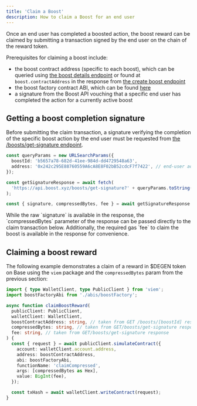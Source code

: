 ```yaml
---
title: 'Claim a Boost'
description: How to claim a Boost for an end user
---
```


Once an end user has completed a boosted action, the boost reward can be claimed by submitting a transaction signed by the end user on the chain of the reward token.

Prerequisites for claiming a boost include:

* the boost contract address (specific to each boost), which can be queried using [the boost details endpoint](fetch-boosts.md#querying-details-for-a-specific-boost) or found at `boost.contractAddress` in the response from [the create boost endpoint](create-a-boost.md#submitting-the-create-boost-request)
* the boost factory contract ABI, which can be found [here](https://github.com/rabbitholegg/questdk/blob/main/src/abi/quest-factory.ts)
* a signature from the Boost API vouching that a specific end user has completed the action for a currently active boost

## Getting a boost completion signature

Before submitting the claim transaction, a signature verifying the completion of the specific boost action by the end user must be requested from [the /boosts/get-signature endpoint](https://api.boost.xyz/docs#tag/boosts/paths/\~1boosts\~1get-signature/post).

```typescript
const queryParams = new URLSearchParams({
  boostId: 'b5657a78-682d-41ee-984d-dd4729548a63',
  address: '0x242c295E88760559A6cA8E8F02bB52cdcF7f7422', // end-user address
});

const getSignatureResponse = await fetch(
  'https://api.boost.xyz/boosts/get-signature?' + queryParams.toString()
);

const { signature, compressedBytes, fee } = await getSignatureResponse.json();
```

<Tip>
    While the raw `signature` is available in the response, the `compressedBytes` parameter of the response can be passed directly to the claim transaction below. Additionally, the required gas `fee` to claim the boost is available in the response for convenience.
</Tip>

## Claiming a boost reward

The following example demonstrates a claim of a reward in $DEGEN token on Base using the `viem` package and the `compressedBytes` param from the previous section:

```typescript
import { type WalletClient, type PublicClient } from 'viem';
import boostFactoryAbi from './abis/boostFactory';

async function claimBoostReward(
  publicClient: PublicClient,
  walletClient: WalletClient,
  boostContractAddress: string, // taken from GET /boosts/[boostId] response
  compressedBytes: string, // taken from GET/boosts/get-signature response
  fee: string, // taken from GET/boosts/get-signature response
) {
  const { request } = await publicClient.simulateContract({
    account: walletClient.account.address,
    address: boostContractAddress,
    abi: boostFactoryAbi,
    functionName: 'claimCompressed',
    args: [compressedBytes as Hex],
    value: BigInt(fee),
  });

  const txHash = await walletClient.writeContract(request);
}
```